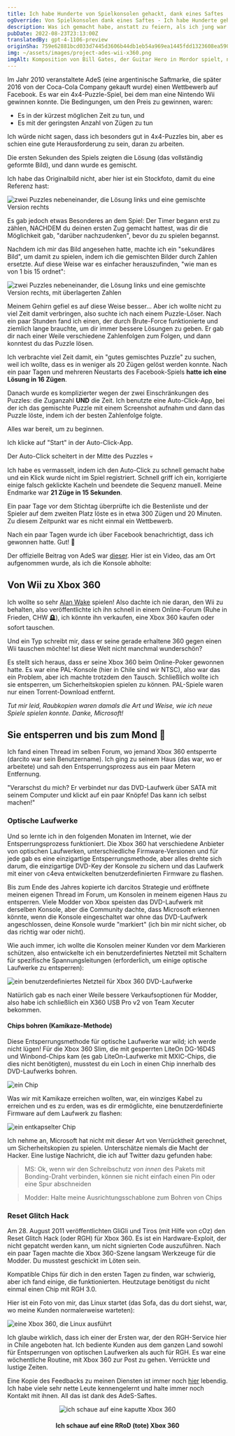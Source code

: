 ```yaml
---
title: Ich habe Hunderte von Spielkonsolen gehackt, dank eines Saftes
ogOverride: Von Spielkonsolen dank eines Saftes - Ich habe Hunderte gehackt
description: Was ich gemacht habe, anstatt zu feiern, als ich jung war
pubDate: 2022-08-23T23:13:00Z
translatedBy: gpt-4-1106-preview
originSha: 759e62881bcd033d7445d3606b44db1eb54a969ea1445fdd1323608ea590caec
img: ~/assets/images/project-ades-wii-x360.png
imgAlt: Komposition von Bill Gates, der Guitar Hero in Mordor spielt, nachdem er von AdeS-Saft gepwned wurde
---
```



Im Jahr 2010 veranstaltete AdeS (eine argentinische Saftmarke, die später 2016 von der Coca-Cola Company gekauft wurde) einen Wettbewerb auf Facebook.
Es war ein 4x4-Puzzle-Spiel, bei dem man eine Nintendo Wii gewinnen konnte. Die Bedingungen, um den Preis zu gewinnen, waren:

- Es in der kürzest möglichen Zeit zu tun, und
- Es mit der geringsten Anzahl von Zügen zu tun

Ich würde nicht sagen, dass ich besonders gut in 4x4-Puzzles bin, aber es schien eine gute Herausforderung zu sein, daran zu arbeiten.

Die ersten Sekunden des Spiels zeigten die Lösung (das vollständig geformte Bild), und dann wurde es gemischt.

Ich habe das Originalbild nicht, aber hier ist ein Stockfoto, damit du eine Referenz hast:

<Image
  src={Puzzle}
  alt="zwei Puzzles nebeneinander, die Lösung links und eine gemischte Version rechts"
  format="webp"
/>

Es gab jedoch etwas Besonderes an dem Spiel: Der Timer begann erst zu zählen, NACHDEM du deinen ersten Zug gemacht hattest, was dir die Möglichkeit gab,
"darüber nachzudenken", bevor du zu spielen begannst.

Nachdem ich mir das Bild angesehen hatte, machte ich ein "sekundäres Bild", um damit zu spielen, indem ich die gemischten Bilder durch Zahlen ersetzte.
Auf diese Weise war es einfacher herauszufinden, "wie man es von 1 bis 15 ordnet":

<Image
  src={PuzzleNumbered}
  alt="zwei Puzzles nebeneinander, die Lösung links und eine gemischte Version rechts, mit überlagerten Zahlen"
  format="webp"
/>

Meinem Gehirn gefiel es auf diese Weise besser... Aber ich wollte nicht zu viel Zeit damit verbringen, also suchte ich nach einem Puzzle-Löser. Nach ein paar Stunden fand ich
einen, der durch Brute-Force funktionierte und ziemlich lange brauchte, um dir immer bessere Lösungen zu geben. Er gab dir nach einer Weile verschiedene Zahlenfolgen
zum Folgen, und dann konntest du das Puzzle lösen.

Ich verbrachte viel Zeit damit, ein "gutes gemischtes Puzzle" zu suchen, weil ich wollte, dass es in weniger als 20 Zügen gelöst werden konnte.
Nach ein paar Tagen und mehreren Neustarts des Facebook-Spiels **hatte ich eine Lösung in 16 Zügen**.

Danach wurde es komplizierter wegen der zwei Einschränkungen des Puzzles: die Zuganzahl **UND** die Zeit. Ich benutzte eine Auto-Click-App, bei der ich das
gemischte Puzzle mit einem Screenshot aufnahm und dann das Puzzle löste, indem ich der besten Zahlenfolge folgte.

Alles war bereit, um zu beginnen.

Ich klicke auf "Start" in der Auto-Click-App.

Der Auto-Click scheitert in der Mitte des Puzzles 💀

Ich habe es vermasselt, indem ich den Auto-Click zu schnell gemacht habe und ein Klick wurde nicht im Spiel registriert. Schnell griff ich ein, korrigierte einige falsch geklickte Kacheln und beendete
die Sequenz manuell. Meine Endmarke war **21 Züge in 15 Sekunden**.

Ein paar Tage vor dem Stichtag überprüfte ich die Bestenliste und der Spieler auf dem zweiten Platz löste es in etwa 300 Zügen und 20 Minuten.
Zu diesem Zeitpunkt war es nicht einmal ein Wettbewerb.

Nach ein paar Tagen wurde ich über Facebook benachrichtigt, dass ich gewonnen hatte. Gut! 🎉

Der offizielle Beitrag von AdeS war [dieser](https://web.archive.org/web/20101028002731/http://www.ades.cl/blog/2010/06/ya-tenemos-los-ganadores-de-puzzle-ades/).
Hier ist ein Video, das am Ort aufgenommen wurde, als ich die Konsole abholte:

<YouTube id="Uf5JHxDxNRw" />

## Von Wii zu Xbox 360

Ich wollte so sehr [Alan Wake](https://de.wikipedia.org/wiki/Alan_Wake) spielen! Also dachte ich nie daran, den Wii zu behalten, also veröffentlichte ich ihn schnell
in einem Online-Forum (Ruhe in Frieden, CHW 🪦), ich könnte ihn verkaufen, eine Xbox 360 kaufen oder sofort tauschen.

Und ein Typ schreibt mir, dass er seine gerade erhaltene 360 gegen einen Wii tauschen möchte! Ist diese Welt nicht manchmal wunderschön?

Es stellt sich heraus, dass er seine Xbox 360 beim Online-Poker gewonnen hatte. Es war eine PAL-Konsole (hier in Chile sind wir NTSC), also war das ein Problem, aber
ich machte trotzdem den Tausch. Schließlich wollte ich sie entsperren, um Sicherheitskopien spielen zu können. PAL-Spiele waren nur einen Torrent-Download entfernt.

_Tut mir leid, Raubkopien waren damals die Art und Weise, wie ich neue Spiele spielen konnte. Danke, Microsoft!_

## Sie entsperren und bis zum Mond 🚀

Ich fand einen Thread im selben Forum, wo jemand Xbox 360 entsperrte (darcito war sein Benutzername). Ich ging zu seinem Haus (das war, wo er arbeitete)
und sah den Entsperrungsprozess aus ein paar Metern Entfernung.

"Verarschst du mich? Er verbindet nur das DVD-Laufwerk über SATA mit seinem Computer und klickt auf ein paar Knöpfe! Das kann ich selbst machen!"

### Optische Laufwerke

Und so lernte ich in den folgenden Monaten im Internet, wie der Entsperrungsprozess funktioniert. Die Xbox 360 hat verschiedene
Anbieter von optischen Laufwerken, unterschiedliche Firmware-Versionen und für jede gab es eine einzigartige Entsperrungsmethode, aber alles drehte sich darum, die
einzigartige DVD-Key der Konsole zu sichern und das Laufwerk mit einer von c4eva entwickelten benutzerdefinierten Firmware zu flashen.

Bis zum Ende des Jahres kopierte ich darcitos Strategie und eröffnete meinen eigenen Thread im Forum, um Konsolen in meinem eigenen Haus zu entsperren.
Viele Modder von Xbox speisten das DVD-Laufwerk mit derselben Konsole, aber die Community dachte, dass Microsoft erkennen könnte, wenn die Konsole eingeschaltet war
ohne das DVD-Laufwerk angeschlossen, deine Konsole wurde "markiert" (ich bin mir nicht sicher, ob das richtig war oder nicht).

Wie auch immer, ich wollte die Konsolen meiner Kunden vor dem Markieren schützen, also entwickelte ich ein benutzerdefiniertes Netzteil mit Schaltern für
spezifische Spannungsleitungen (erforderlich, um einige optische Laufwerke zu entsperren):

<Image
  src={X360PowerSupply}
  alt="ein benutzerdefiniertes Netzteil für Xbox 360 DVD-Laufwerke"
  format="webp"
/>

Natürlich gab es nach einer Weile bessere Verkaufsoptionen für Modder, also habe ich schließlich ein X360 USB Pro v2 von Team Xecuter bekommen.

#### Chips bohren (Kamikaze-Methode)

Diese Entsperrungsmethode für optische Laufwerke war wild; ich werde nicht lügen! Für die Xbox 360 Slim, die mit gesperrten LiteOn DG-16D4S und Winbond-Chips kam
(es gab LiteOn-Laufwerke mit MXIC-Chips, die dies nicht benötigten), musstest du ein Loch in einen Chip innerhalb des DVD-Laufwerks bohren.

<Image src={KamikazeLocation} alt="ein Chip" format="webp" />

Was wir mit Kamikaze erreichen wollten, war, ein winziges Kabel zu erreichen und es zu erden, was es dir ermöglichte, eine benutzerdefinierte Firmware auf dem Laufwerk zu flashen:

<Image src={WinbondExploitLines} alt="ein entkapselter Chip" format="webp" />

Ich nehme an, Microsoft hat nicht mit dieser Art von Verrücktheit gerechnet, um Sicherheitskopien zu spielen. Unterschätze niemals die Macht der Hacker.
Eine lustige Nachricht, die ich auf Twitter dazu gefunden habe:

> MS: Ok, wenn wir den Schreibschutz _von innen_ des Pakets mit Bonding-Draht verbinden, können sie nicht einfach einen Pin oder eine Spur abschneiden

> Modder: Halte meine Ausrichtungsschablone zum Bohren von Chips

### Reset Glitch Hack

Am 28. August 2011 veröffentlichten GliGli und Tiros (mit Hilfe von cOz) den Reset Glitch Hack (oder RGH) für Xbox 360. Es ist ein Hardware-Exploit, der nicht gepatcht werden kann,
um nicht signierten Code auszuführen. Nach ein paar Tagen machte die Xbox 360-Szene langsam Werkzeuge für die Modder. Du musstest
geschickt im Löten sein.

Kompatible Chips für dich in den ersten Tagen zu finden, war schwierig, aber ich fand einige, die funktionierten.
Heutzutage benötigst du nicht einmal einen Chip mit RGH 3.0.

Hier ist ein Foto von mir, das Linux startet (das Sofa, das du dort siehst, war, wo meine Kunden normalerweise warteten):

<Image src={X360Linux} alt="eine Xbox 360, die Linux ausführt" format="webp" />

Ich glaube wirklich, dass ich einer der Ersten war, der den RGH-Service hier in Chile angeboten hat. Ich bediente Kunden aus dem ganzen Land sowohl für
Entsperrungen von optischen Laufwerken als auch für RGH. Es war eine wöchentliche Routine, mit Xbox 360 zur Post zu gehen. Verrückte und lustige Zeiten.

Eine Kopie des Feedbacks zu meinen Diensten ist immer noch [hier](https://www.capa9.net/temas/feedback-de-sbarrenechea.899146/) lebendig.
Ich habe viele sehr nette Leute kennengelernt und halte immer noch Kontakt mit ihnen. All das ist dank des AdeS-Saftes.

<p align="center">
  <Image src={XboxRRoD} alt="ich schaue auf eine kaputte Xbox 360" format="webp" />
  <h4 align="center">Ich schaue auf eine RRoD (tote) Xbox 360</h4>
</p>
